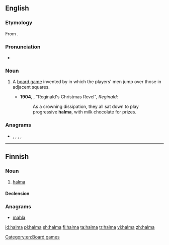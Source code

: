 ==English==
{{wikipedia}}

===Etymology===
From {{etyl|grc|en}} {{m|grc|ἅλμα||leap}}.

===Pronunciation===
* {{a|UK}} {{IPA|/ˈhalmə/|lang=en}}

===Noun===
{{en-noun}}

# {{lb|en|board game}} A [[board game]] invented by {{w|George Howard Monks}} in which the players' men jump over those in adjacent squares.
#* '''1904''', {{w|Saki|‘Saki’}}, "Reginald's Christmas Revel", ''Reginald'':
#*: As a crowning dissipation, they all sat down to play progressive '''halma''', with milk chocolate for prizes.

===Anagrams===
* {{l|en|almah}}, {{l|en|Hamal}}, {{l|en|hamal}}, {{l|en|Mahal}}, {{l|en|mahal}}

[[Category:en:Board games]]

----

==Finnish==

===Noun===
{{fi-noun}}

# {{lb|fi|board game}} [[#English|halma]]

====Declension====
{{fi-decl-kala|halm|||a}}

===Anagrams===
* [[mahla#Finnish|mahla]]

[[id:halma]]
[[pl:halma]]
[[sh:halma]]
[[fi:halma]]
[[ta:halma]]
[[tr:halma]]
[[vi:halma]]
[[zh:halma]]